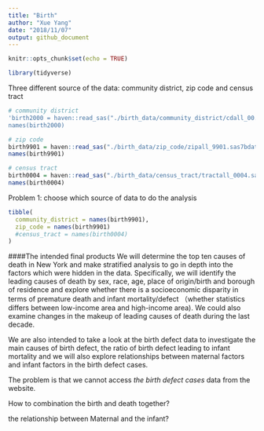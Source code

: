 ```yaml
---
title: "Birth"
author: "Xue Yang"
date: "2018/11/07"
output: github_document
---
```


```r
knitr::opts_chunk$set(echo = TRUE)

library(tidyverse)
```

Three different source of the data: community district, zip code and census tract
```r
# community district
'birth2000 = haven::read_sas("./birth_data/community_district/cdall_00.sas7bdat")
names(birth2000)
```


```r
# zip code
birth9901 = haven::read_sas("./birth_data/zip_code/zipall_9901.sas7bdat")
names(birth9901)
```


```r
# census tract
birth0004 = haven::read_sas("./birth_data/census_tract/tractall_0004.sas7bdat")
names(birth0004)
```

Problem 1: choose which source of data to do the analysis

```r
tibble(
  community_district = names(birth9901),
  zip_code = names(birth9901)
  #census_tract = names(birth0004)
) 
```

####The intended final products
We will determine the top ten causes of death in New York and make stratified analysis to go in depth into the factors which were hidden in the data. Specifically, we will identify the leading causes of death by sex, race, age, place of origin/birth and borough of residence and explore whether there is a socioeconomic disparity in terms of premature death and infant mortality/defect （whether statistics differs between low-income area and high-income area). We could also examine changes in the makeup of leading causes of death during the last decade. 

We are also intended to take a look at the birth defect data to investigate the main causes of birth defect, the ratio of birth defect leading to infant mortality and we will also explore relationships between maternal factors and infant factors in the birth defect cases.

The problem is that we cannot access *the birth defect cases* data from the website.

How to combination the birth and death together?

the relationship between Maternal and the infant?

